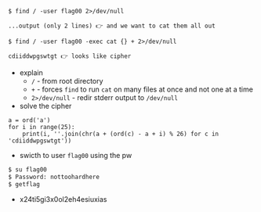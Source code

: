 ```
$ find / -user flag00 2>/dev/null

...output (only 2 lines) 👉 and we want to cat them all out

$ find / -user flag00 -exec cat {} + 2>/dev/null

cdiiddwpgswtgt 👉 looks like cipher
```
- explain
    - `/` - from root directory
    - `+` - forces `find` to run `cat` on many files at once and not one at a time
    - `2>/dev/null` - redir stderr output to `/dev/null`
- solve the cipher
```
a = ord('a')
for i in range(25):
    print(i, ''.join(chr(a + (ord(c) - a + i) % 26) for c in 'cdiiddwpgswtgt'))
```
- swicth to user `flag00` using the pw
```sh
$ su flag00
$ Password: nottoohardhere
$ getflag 
```
- x24ti5gi3x0ol2eh4esiuxias
